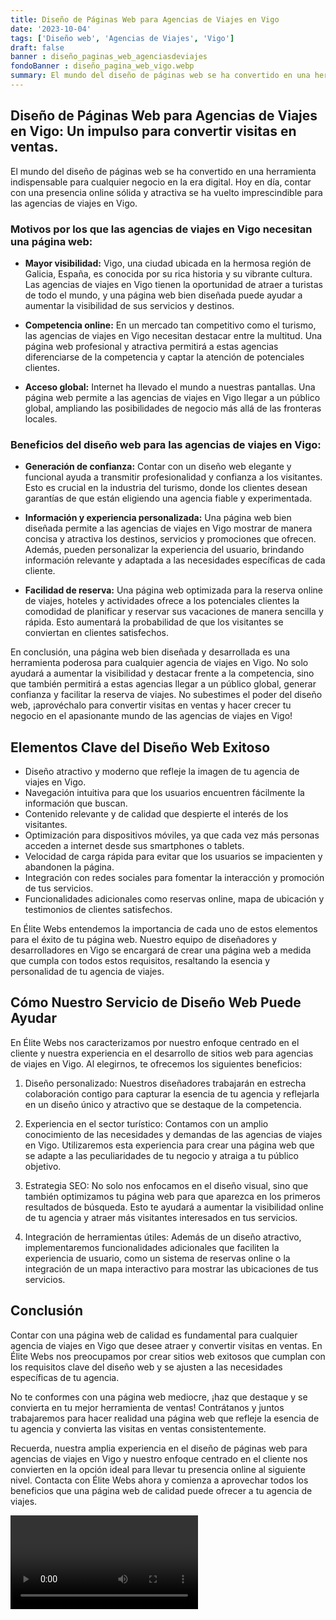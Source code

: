 ```yaml
---
title: Diseño de Páginas Web para Agencias de Viajes en Vigo
date: '2023-10-04'
tags: ['Diseño web', 'Agencias de Viajes', 'Vigo']
draft: false
banner : diseño_paginas_web_agenciasdeviajes
fondoBanner : diseño_pagina_web_vigo.webp
summary: El mundo del diseño de páginas web se ha convertido en una herramienta indispensable para cualquier negocio en la era digital. Hoy en día, contar con una presencia online sólida y atractiva se ha vuelto imprescindible para las agencias de viajes en Vigo.
---
```


## Diseño de Páginas Web para Agencias de Viajes en Vigo: Un impulso para convertir visitas en ventas.

El mundo del diseño de páginas web se ha convertido en una herramienta indispensable para cualquier negocio en la era digital. Hoy en día, contar con una presencia online sólida y atractiva se ha vuelto imprescindible para las agencias de viajes en Vigo.

### Motivos por los que las agencias de viajes en Vigo necesitan una página web:

- **Mayor visibilidad:** Vigo, una ciudad ubicada en la hermosa región de Galicia, España, es conocida por su rica historia y su vibrante cultura. Las agencias de viajes en Vigo tienen la oportunidad de atraer a turistas de todo el mundo, y una página web bien diseñada puede ayudar a aumentar la visibilidad de sus servicios y destinos.

- **Competencia online:** En un mercado tan competitivo como el turismo, las agencias de viajes en Vigo necesitan destacar entre la multitud. Una página web profesional y atractiva permitirá a estas agencias diferenciarse de la competencia y captar la atención de potenciales clientes.

- **Acceso global:** Internet ha llevado el mundo a nuestras pantallas. Una página web permite a las agencias de viajes en Vigo llegar a un público global, ampliando las posibilidades de negocio más allá de las fronteras locales.

### Beneficios del diseño web para las agencias de viajes en Vigo:

- **Generación de confianza:** Contar con un diseño web elegante y funcional ayuda a transmitir profesionalidad y confianza a los visitantes. Esto es crucial en la industria del turismo, donde los clientes desean garantías de que están eligiendo una agencia fiable y experimentada.

- **Información y experiencia personalizada:** Una página web bien diseñada permite a las agencias de viajes en Vigo mostrar de manera concisa y atractiva los destinos, servicios y promociones que ofrecen. Además, pueden personalizar la experiencia del usuario, brindando información relevante y adaptada a las necesidades específicas de cada cliente.

- **Facilidad de reserva:** Una página web optimizada para la reserva online de viajes, hoteles y actividades ofrece a los potenciales clientes la comodidad de planificar y reservar sus vacaciones de manera sencilla y rápida. Esto aumentará la probabilidad de que los visitantes se conviertan en clientes satisfechos.

En conclusión, una página web bien diseñada y desarrollada es una herramienta poderosa para cualquier agencia de viajes en Vigo. No solo ayudará a aumentar la visibilidad y destacar frente a la competencia, sino que también permitirá a estas agencias llegar a un público global, generar confianza y facilitar la reserva de viajes. No subestimes el poder del diseño web, ¡aprovéchalo para convertir visitas en ventas y hacer crecer tu negocio en el apasionante mundo de las agencias de viajes en Vigo!

<GifSeo />

<Cta />

## Elementos Clave del Diseño Web Exitoso

- Diseño atractivo y moderno que refleje la imagen de tu agencia de viajes en Vigo.
- Navegación intuitiva para que los usuarios encuentren fácilmente la información que buscan.
- Contenido relevante y de calidad que despierte el interés de los visitantes.
- Optimización para dispositivos móviles, ya que cada vez más personas acceden a internet desde sus smartphones o tablets.
- Velocidad de carga rápida para evitar que los usuarios se impacienten y abandonen la página.
- Integración con redes sociales para fomentar la interacción y promoción de tus servicios.
- Funcionalidades adicionales como reservas online, mapa de ubicación y testimonios de clientes satisfechos.

En Élite Webs entendemos la importancia de cada uno de estos elementos para el éxito de tu página web. Nuestro equipo de diseñadores y desarrolladores en Vigo se encargará de crear una página web a medida que cumpla con todos estos requisitos, resaltando la esencia y personalidad de tu agencia de viajes.

## Cómo Nuestro Servicio de Diseño Web Puede Ayudar

En Élite Webs nos caracterizamos por nuestro enfoque centrado en el cliente y nuestra experiencia en el desarrollo de sitios web para agencias de viajes en Vigo. Al elegirnos, te ofrecemos los siguientes beneficios:

1. Diseño personalizado: Nuestros diseñadores trabajarán en estrecha colaboración contigo para capturar la esencia de tu agencia y reflejarla en un diseño único y atractivo que se destaque de la competencia.

2. Experiencia en el sector turístico: Contamos con un amplio conocimiento de las necesidades y demandas de las agencias de viajes en Vigo. Utilizaremos esta experiencia para crear una página web que se adapte a las peculiaridades de tu negocio y atraiga a tu público objetivo.

3. Estrategia SEO: No solo nos enfocamos en el diseño visual, sino que también optimizamos tu página web para que aparezca en los primeros resultados de búsqueda. Esto te ayudará a aumentar la visibilidad online de tu agencia y atraer más visitantes interesados en tus servicios.

4. Integración de herramientas útiles: Además de un diseño atractivo, implementaremos funcionalidades adicionales que faciliten la experiencia de usuario, como un sistema de reservas online o la integración de un mapa interactivo para mostrar las ubicaciones de tus servicios.

## Conclusión

Contar con una página web de calidad es fundamental para cualquier agencia de viajes en Vigo que desee atraer y convertir visitas en ventas. En Élite Webs nos preocupamos por crear sitios web exitosos que cumplan con los requisitos clave del diseño web y se ajusten a las necesidades específicas de tu agencia.

No te conformes con una página web mediocre, ¡haz que destaque y se convierta en tu mejor herramienta de ventas! Contrátanos y juntos trabajaremos para hacer realidad una página web que refleje la esencia de tu agencia y convierta las visitas en ventas consistentemente.

Recuerda, nuestra amplia experiencia en el diseño de páginas web para agencias de viajes en Vigo y nuestro enfoque centrado en el cliente nos convierten en la opción ideal para llevar tu presencia online al siguiente nivel. Contacta con Élite Webs ahora y comienza a aprovechar todos los beneficios que una página web de calidad puede ofrecer a tu agencia de viajes.

<Video />

<CtaBot job='Agencias de Viajes' city='Vigo'/>

<Gmaps query='Vigo+españa+maps' />